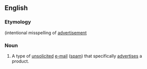 ==English==

===Etymology===
{{blend|en|spam|advertisement|}} (intentional misspelling of [[advertisement]]

===Noun===
{{en-noun}}

# {{lb|en|Internet}} A type of [[unsolicited]] [[e-mail]] ([[spam]]) that specifically [[advertise]]s a product.